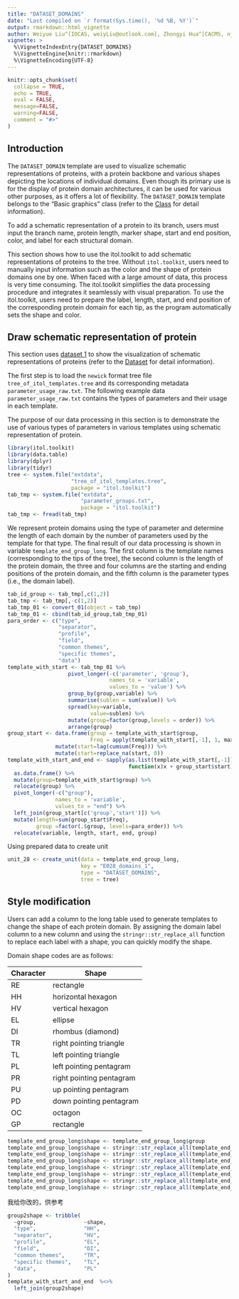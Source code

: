 ```yaml
---
title: "DATASET_DOMAINS"
date: "Last compiled on `r format(Sys.time(), '%d %B, %Y')`"
output: rmarkdown::html_vignette
author: Weiyue Liu^[IOCAS, weiyLiu@outlook.com], Zhongyi Hua^[CACMS, njbxhzy@hotmail.com], Tong Zhou^[IOCAS, tongzhou2017@gmail.com]
vignette: >
  %\VignetteIndexEntry{DATASET_DOMAINS}
  %\VignetteEngine{knitr::rmarkdown}
  %\VignetteEncoding{UTF-8}
---
```


```r
knitr::opts_chunk$set(
  collapse = TRUE,
  echo = TRUE,
  eval = FALSE,
  message=FALSE,
  warning=FALSE,
  comment = "#>"
)
```

## Introduction
The `DATASET_DOMAIN` template are used to visualize schematic representations of proteins, with a protein backbone and various shapes depicting the locations of individual domains. Even though its primary use is for the display of protein domain architectures, it can be used for various other purposes, as it offers a lot of flexibility. The `DATASET_DOMAIN` template belongs to the "Basic graphics" class (refer to the [Class]() for detail information).

To add a schematic representation of a protein to its branch, users must input the branch name, protein length, marker shape, start and end position, color, and label for each structural domain.

This section shows how to use the itol.toolkit to add schematic representations of proteins to the tree. Without  `itol.toolkit`, users need to manually input information such as the color and the shape of protein domains one by one. When faced with a large amount of data, this process is very time consuming. The itol.toolkit simplifies the data processing procedure and integrates it seamlessly with visual preparation. To use the itol.toolkit, users need to prepare the label, length, start, and end position of the corresponding protein domain for each tip, as the program automatically sets the shape and color.

## Draw schematic representation of protein
This section uses [dataset 1](https://github.com/TongZhou2017/itol.toolkit/tree/master/inst/extdata/dataset1) to show the visualization of schematic representations of proteins (refer to the  [Dataset](https://tongzhou2017.github.io/itol.toolkit/articles/Datasets.html) for detail information).

The first step is to load the `newick` format tree file `tree_of_itol_templates.tree` and its corresponding metadata `parameter_usage_raw.txt`.
The following example data `parameter_usage_raw.txt` contains the types of parameters and their usage in each template.

The purpose of our data processing in this section is to demonstrate the use of various types of parameters in various templates using schematic representation of protein.
```r
library(itol.toolkit)
library(data.table)
library(dplyr)
library(tidyr)
tree <- system.file("extdata",
                    "tree_of_itol_templates.tree",
                    package = "itol.toolkit")
tab_tmp <- system.file("extdata",
                       "parameter_groups.txt",
                       package = "itol.toolkit")
tab_tmp <- fread(tab_tmp)
```
We represent protein domains using the type of parameter and determine the length of each domain by the number of parameters used by the template for that type. The final result of our data processing is shown in variable `template_end_group_long`. The first column is the template names (corresponding to the tips of the tree), the second column is the length of the protein domain, the three and four columns are the starting and ending positions of the protein domain, and the fifth column is the parameter types (i.e., the domain label).

```r
tab_id_group <- tab_tmp[,c(1,2)]
tab_tmp <- tab_tmp[,-c(1,2)]
tab_tmp_01 <- convert_01(object = tab_tmp)
tab_tmp_01 <- cbind(tab_id_group,tab_tmp_01)
para_order <- c("type",
                "separator",
                "profile",
                "field",
                "common themes",
                "specific themes",
                "data")
template_with_start <- tab_tmp_01 %>%
                   pivot_longer(-c('parameter', 'group'), 
                                names_to = 'variable',
                                values_to = 'value') %>%
                   group_by(group,variable) %>%
                   summarise(sublen = sum(value)) %>%
                   spread(key=variable,
                          value=sublen) %>%
                   mutate(group=factor(group,levels = order)) %>%
                   arrange(group)
group_start <- data.frame(group = template_with_start$group, 
                          Freq = apply(template_with_start[,-1], 1, max)) %>%
               mutate(start=lag(cumsum(Freq))) %>%
               mutate(start=replace_na(start, 0))
template_with_start_and_end <- sapply(as.list(template_with_start[,-1]), 
                                      function(x)x + group_start$start) %>% 
  as.data.frame() %>%
  mutate(group=template_with_start$group) %>%
  relocate(group) %>%
  pivot_longer(-c("group"),
               names_to = 'variable',
               values_to = "end") %>%
  left_join(group_start[c('group','start')]) %>%
  mutate(length=sum(group_start$Freq),
         group =factor(.$group, levels=para_order)) %>%
  relocate(variable, length, start, end, group)
```
Using prepared data to create unit
```r
unit_28 <- create_unit(data = template_end_group_long,
                       key = "E028_domains_1",
                       type = "DATASET_DOMAINS",
                       tree = tree)
```

## Style modification
Users can add a column to the long table used to generate templates to change the shape of each protein domain. By assigning the domain label column to a new column and using the `stringr::str_replace_all` function to replace each label with a shape, you can quickly modify the shape. 

Domain shape codes are as follows: 

|Character|Shape|
|---|---|
|RE|  rectangle|  
|HH|  horizontal hexagon|
|HV|  vertical hexagon|
|EL|  ellipse|
|DI|  rhombus (diamond)|  
|TR|  right pointing triangle|  
|TL|  left pointing triangle|
|PL|left pointing pentagram|  
|PR|right pointing pentagram|  
|PU|  up pointing pentagram|
|PD|  down pointing pentagram|  
|OC|  octagon|  
|GP|  rectangle|

```r
template_end_group_long$shape <- template_end_group_long$group
template_end_group_long$shape <- stringr::str_replace_all(template_end_group_long$shape,"type","HH")
template_end_group_long$shape <- stringr::str_replace_all(template_end_group_long$shape,"separator","HV")
template_end_group_long$shape <- stringr::str_replace_all(template_end_group_long$shape,"profile","EL")
template_end_group_long$shape <- stringr::str_replace_all(template_end_group_long$shape,"field","DI")
template_end_group_long$shape <- stringr::str_replace_all(template_end_group_long$shape,"common themes","TR")
template_end_group_long$shape <- stringr::str_replace_all(template_end_group_long$shape,"specific themes","TL")
template_end_group_long$shape <- stringr::str_replace_all(template_end_group_long$shape,"data","PL")
```
我给你改的，供参考
```r
group2shape <- tribble(
  ~group,               ~shape,
  "type",               "HH",
  "separator",          "HV",
  "profile",            "EL",
  "field",              "DI",
  "common themes",      "TR",
  "specific themes",    "TL",
  "data",               "PL"
)
template_with_start_and_end  %<>% 
  left_join(group2shape)
```
